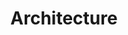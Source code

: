 ---
title: Architecture
description: Learn about the architecture of Filecoin Onchain Cloud.
sidebar:
  order: 0
---